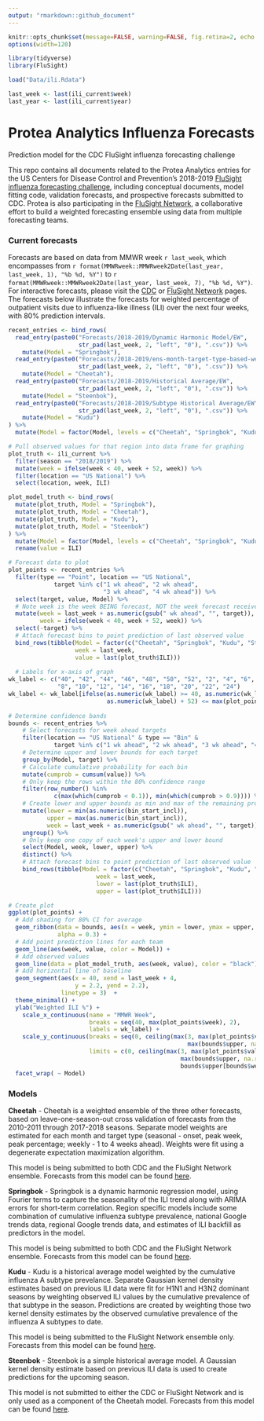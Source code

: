 ```yaml
---
output: "rmarkdown::github_document"
---
```


```r
knitr::opts_chunk$set(message=FALSE, warning=FALSE, fig.retina=2, echo = FALSE)
options(width=120)

library(tidyverse)
library(FluSight)

```

```r
load("Data/ili.Rdata")

last_week <- last(ili_current$week)
last_year <- last(ili_current$year)

```


# Protea Analytics Influenza Forecasts
Prediction model for the CDC FluSight influenza forecasting challenge

This repo contains all documents related to the Protea Analytics entries for the US Centers for Disease Control and Prevention's 2018-2019 [FluSight influenza forecasting challenge](http://predict.cdc.gov), including conceptual documents, model fitting code, validation forecasts, and prospective forecasts submitted to CDC. Protea is also participating in the [FluSight Network](http://flusightnetwork.io/), a collaborative effort to build a weighted forecasting ensemble using data from multiple forecasting teams.

### Current forecasts
Forecasts are based on data from MMWR week `r last_week`, which encompasses from `r format(MMWRweek::MMWRweek2Date(last_year, last_week, 1), "%b %d, %Y")` to `r format(MMWRweek::MMWRweek2Date(last_year, last_week, 7), "%b %d, %Y")`. For interactive forecasts, please visit the [CDC](http://predict.cdc.gov) or [FluSight Network](http://flusightnetwork.io/) pages. The forecasts below illustrate the forecasts for weighted percentage of outpatient visits due to influenza-like illness (ILI) over the next four weeks, with 80% prediction intervals.

```r
recent_entries <- bind_rows(
  read_entry(paste0("Forecasts/2018-2019/Dynamic Harmonic Model/EW",
                    str_pad(last_week, 2, "left", "0"), ".csv")) %>%
    mutate(Model = "Springbok"),
  read_entry(paste0("Forecasts/2018-2019/ens-month-target-type-based-weights/EW",
                    str_pad(last_week, 2, "left", "0"), ".csv")) %>%
    mutate(Model = "Cheetah"),
  read_entry(paste0("Forecasts/2018-2019/Historical Average/EW",
                    str_pad(last_week, 2, "left", "0"), ".csv")) %>%
    mutate(Model = "Steenbok"),
  read_entry(paste0("Forecasts/2018-2019/Subtype Historical Average/EW",
                    str_pad(last_week, 2, "left", "0"), ".csv")) %>%
    mutate(Model = "Kudu")
) %>%
  mutate(Model = factor(Model, levels = c("Cheetah", "Springbok", "Kudu", "Steenbok")))

# Pull observed values for that region into data frame for graphing
plot_truth <- ili_current %>%
  filter(season == "2018/2019") %>%
  mutate(week = ifelse(week < 40, week + 52, week)) %>%
  filter(location == "US National") %>%
  select(location, week, ILI)

plot_model_truth <- bind_rows(
  mutate(plot_truth, Model = "Springbok"),
  mutate(plot_truth, Model = "Cheetah"),
  mutate(plot_truth, Model = "Kudu"),
  mutate(plot_truth, Model = "Steenbok")
) %>%
  mutate(Model = factor(Model, levels = c("Cheetah", "Springbok", "Kudu", "Steenbok"))) %>%
  rename(value = ILI)

# Forecast data to plot
plot_points <- recent_entries %>%
  filter(type == "Point", location == "US National",
             target %in% c("1 wk ahead", "2 wk ahead", 
                           "3 wk ahead", "4 wk ahead")) %>%
  select(target, value, Model) %>%
  # Note week is the week BEING forecast, NOT the week forecast received
  mutate(week = last_week + as.numeric(gsub(" wk ahead", "", target)),
         week = ifelse(week < 40, week + 52, week)) %>%
  select(-target) %>%
  # Attach forecast bins to point prediction of last observed value
  bind_rows(tibble(Model = factor(c("Cheetah", "Springbok", "Kudu", "Steenbok")),
                   week = last_week,
                   value = last(plot_truth$ILI)))
  
  # Labels for x-axis of graph
wk_label <- c("40", "42", "44", "46", "48", "50", "52", "2", "4", "6",
              "8", "10", "12", "14", "16", "18", "20", "22", "24")
wk_label <- wk_label[ifelse(as.numeric(wk_label) >= 40, as.numeric(wk_label),
                            as.numeric(wk_label) + 52) <= max(plot_points$week)]
  
# Determine confidence bands
bounds <- recent_entries %>%
    # Select forecasts for week ahead targets
    filter(location == "US National" & type == "Bin" & 
             target %in% c("1 wk ahead", "2 wk ahead", "3 wk ahead", "4 wk ahead")) %>%
    # Determine upper and lower bounds for each target
    group_by(Model, target) %>%
    # Calculate cumulative probability for each bin
    mutate(cumprob = cumsum(value)) %>%
    # Only keep the rows within the 80% confidence range
    filter(row_number() %in% 
             c(max(which(cumprob < 0.1)), min(which(cumprob > 0.9)))) %>%
    # Create lower and upper bounds as min and max of the remaining probabilities
    mutate(lower = min(as.numeric(bin_start_incl)),
           upper = max(as.numeric(bin_start_incl)),
           week = last_week + as.numeric(gsub(" wk ahead", "", target))) %>%
    ungroup() %>%
    # Only keep one copy of each week's upper and lower bound
    select(Model, week, lower, upper) %>%
    distinct() %>%
    # Attach forecast bins to point prediction of last observed value
    bind_rows(tibble(Model = factor(c("Cheetah", "Springbok", "Kudu", "Steenbok")),
                         week = last_week,
                         lower = last(plot_truth$ILI),
                         upper = last(plot_truth$ILI)))

# Create plot
ggplot(plot_points) +
  # Add shading for 80% CI for average
  geom_ribbon(data = bounds, aes(x = week, ymin = lower, ymax = upper, fill = Model),
              alpha = 0.3) +
  # Add point prediction lines for each team
  geom_line(aes(week, value, color = Model)) +
  # Add observed values
  geom_line(data = plot_model_truth, aes(week, value), color = "black") +
  # Add horizontal line of baseline
  geom_segment(aes(x = 40, xend = last_week + 4,
                   y = 2.2, yend = 2.2),
               linetype = 3)  +
  theme_minimal() +
  ylab("Weighted ILI %") +
    scale_x_continuous(name = "MMWR Week", 
                       breaks = seq(40, max(plot_points$week), 2),
                       labels = wk_label) +
    scale_y_continuous(breaks = seq(0, ceiling(max(3, max(plot_points$value, na.rm=T),
                                                   max(bounds$upper, na.rm=T))), 1),
                       limits = c(0, ceiling(max(3, max(plot_points$value, na.rm=T), 
                                                 max(bounds$upper, na.rm=T),
                                                 bounds$upper[bounds$week == last_week + 2] + 0.75)))) +
  facet_wrap( ~ Model)

```


### Models

**Cheetah** - Cheetah is a weighted ensemble of the three other forecasts, based on leave-one-season-out cross validation of forecasts from the 2010-2011 through 2017-2018 seasons. Separate model weights are estimated for each month and target type (seasonal - onset, peak week, peak percentage; weekly - 1 to 4 weeks ahead). Weights were fit using a degenerate expectation maximization algorithm.


This model is being submitted to both CDC and the FluSight Network ensemble. Forecasts from this model can be found [here](tree/master/CDC%20Submissions/2018-2019).


**Springbok** - Springbok is a dynamic harmonic regression model, using Fourier terms to capture the seasonality of the ILI trend along with ARIMA errors for short-term correlation. Region specific models include some combination of cumulative influenza subtype prevalence, national Google trends data, regional Google trends data, and estimates of ILI backfill as predictors in the model.


This model is being submitted to both CDC and the FluSight Network ensemble. Forecasts from this model can be found [here](tree/master/CDC%20Submissions/2018-2019).


**Kudu** - Kudu is a historical average model weighted by the cumulative influenza A subtype prevelance. Separate Gaussian kernel density estimates based on previous ILI data were fit for H1N1 and H3N2 dominant seasons by weighting observed ILI values by the cumulative prevalence of that subtype in the season. Predictions are created by weighting those two kernel density estimates by the observed cumulative prevalence of the influenza A subtypes to date.


This model is being submitted to the FluSight Network ensemble only. Forecasts from this model can be found [here](tree/master/Forecasts/2018-2019/Subtype%20Historical%20Average).


**Steenbok** - Steenbok is a simple historical average model. A Gaussian kernel density estimate based on previous ILI data is used to create predictions for the upcoming season.


This model is not submitted to either the CDC or FluSight Network and is only used as a component of the Cheetah model. Forecasts from this model can be found [here](tree/master/Forecasts/2018-2019/Historical%20Average).

